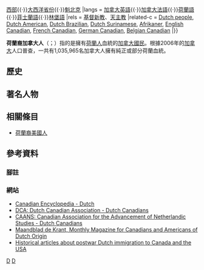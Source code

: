 {{expand|time=2015-04-18T01:24:20+00:00}}
{{Infobox ethnic group
|group    = 荷蘭裔加拿大人<br><small>Nederlandse Canadezen<br>Dutch Canadian</small>
|image    = {{image array|perrow=4|width=75|height=90
 | image1 = Laura Vandervoort by Gage Skidmore.jpg    | caption1 = [[Laura_Vandervoort|Laura Vandervoort]]
 | image2 = Roméo DALLAIRE.Général MINUAR.jpg         | caption2 = [[Roméo_Dallaire|Roméo Dallaire]]
 | image3 = Cornelius Krieghoff.jpg                   | caption3 = [[Cornelius_Krieghoff|Cornelius Krieghoff]]
 | image4 = Kristin Kreuk Comic-Con 2, 2012.jpg       | caption4 = [[Kristin_Kreuk|Kristin Kreuk]]
 | image5 = NeveCampbellBAFTA06 cropped.jpg           | caption5 = [[Neve_Campbell|Neve Campbell]]
 | image6 = 20200723 전소미 SOMI SBS Radio.png           | caption6 = [[全昭彌|Jeon Somi]]
 | image7 = Cobie Smulders(1).jpg                     | caption7 = [[Cobie_Smulders|Cobie Smulders]]
 | image8 = Adolphus_Egerton_Ryerson.jpg | caption8 = [[Egerton_Ryerson|Egerton Ryerson]]
 | image9 = Eric Staal.jpg                            | caption9 = [[Eric_Staal|Eric Staal]]
 | image10 = Peter Stoffer.jpg                        | caption10 = [[Peter_Stoffer|Peter Stoffer]]
 | image11 = William_Cornelius_Van_Horne.jpg | caption11 = [[William_Van_Horne|William Van Horne]]
 | image12 = Kevin Zegers TIFF 2012.jpg               | caption12 = [[Kevin_Zegers|Kevin Zegers]]
}}
|poptime  = '''1,067,245'''<br>（<small>2011年人口普查</small>）
|popplace = [[安大略|安大略]]{{·}}[[加拿大西部|西部]]{{·}}[[加拿大大西洋省份|大西洋省份]]{{·}}[[魁北克|魁北克]]
|langs    = [[加拿大英語|加拿大英語]]{{·}}[[加拿大法語|加拿大法語]]{{·}}[[荷蘭語|荷蘭語]]{{·}}[[西菲士蘭語|菲士蘭語]]{{·}}[[林堡語|林堡語]]
|rels = [[基督新教|基督新教]]、[[天主教|天主教]]
|related-c = [[Dutch_ethnic_group|Dutch people]], [[Dutch_American|Dutch American]], [[Dutch_Brazilian|Dutch Brazilian]], [[Dutch_Surinamese|Dutch Surinamese]], [[Afrikaner|Afrikaner]], [[English_Canadian|English Canadian]], [[French_Canadian|French Canadian]], [[German_Canadian|German Canadian]], [[Belgian_Canadian|Belgian Canadian]]
|}}

'''荷蘭裔加拿大人'''（{{lang-en|'''Dutch Canadians'''}}；{{lang-nl|'''Nederlandse Canadezen'''}}）指的是擁有[[荷蘭人|荷蘭人]]血統的[[加拿大人|加拿大國民]]。根據2006年的[[加拿大|加拿大]]人口普查，一共有1,035,965名加拿大人擁有純正或部分荷蘭血統。

==歷史==

==著名人物==

==相關條目==
{{Portal|加拿大}}
{{Portal|荷蘭}}
* [[荷蘭裔美國人|荷蘭裔美國人]]
{{歐洲裔加拿大人}}
{{加拿大族群}}

==參考資料==
===腳註===
{{reflist}}
===網站===
*[http://www.thecanadianencyclopedia.com/en/article/dutch/ Canadian Encyclopedia - Dutch] {{Wayback|url=http://www.thecanadianencyclopedia.com/en/article/dutch/ |date=20150417230635 }}
*[http://www.dutchinottawa.ca DCA: Dutch Canadian Association - Dutch Canadians] {{Wayback|url=http://www.dutchinottawa.ca/ |date=20200113053132 }}
*[http://www.caans-acaen.ca CAANS: Canadian Association for the Advancement of Netherlandic Studies - Dutch Canadians] {{Wayback|url=http://www.caans-acaen.ca/ |date=20200712132123 }}
*[https://archive.is/20121209120036/http://www.dekrant.ca/ Maandblad de Krant, Monthly Magazine for Canadians and Americans of Dutch Origin]
*[http://historicus.web-log.nl/mijn_weblog/engelstalig/ Historical articles about postwar Dutch immigration to Canada and the USA] {{Wayback|url=http://historicus.web-log.nl/mijn_weblog/engelstalig/ |date=20110817225046 }}

[[Category:荷裔加拿大人|D]]
[[Category:各族群加拿大人|D]]